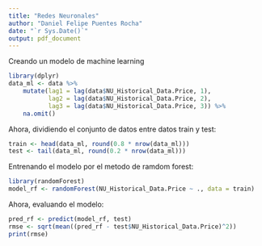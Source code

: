 ---
title: "Redes Neuronales"
author: "Daniel Felipe Puentes Rocha"
date: "`r Sys.Date()`"
output: pdf_document
---

Creando un modelo de machine learning
```{r}
library(dplyr)
data_ml <- data %>%
    mutate(lag1 = lag(data$NU_Historical_Data.Price, 1),
           lag2 = lag(data$NU_Historical_Data.Price, 2),
           lag3 = lag(data$NU_Historical_Data.Price, 3)) %>%
    na.omit()
```

Ahora, dividiendo el conjunto de datos entre datos train y test:

```{r}
train <- head(data_ml, round(0.8 * nrow(data_ml)))
test <- tail(data_ml, round(0.2 * nrow(data_ml)))
```

Entrenando el modelo por el metodo de ramdom forest:

```{r}
library(randomForest)
model_rf <- randomForest(NU_Historical_Data.Price ~ ., data = train)
```

Ahora, evaluando el modelo:

```{r}
pred_rf <- predict(model_rf, test)
rmse <- sqrt(mean((pred_rf - test$NU_Historical_Data.Price)^2))
print(rmse)
```

